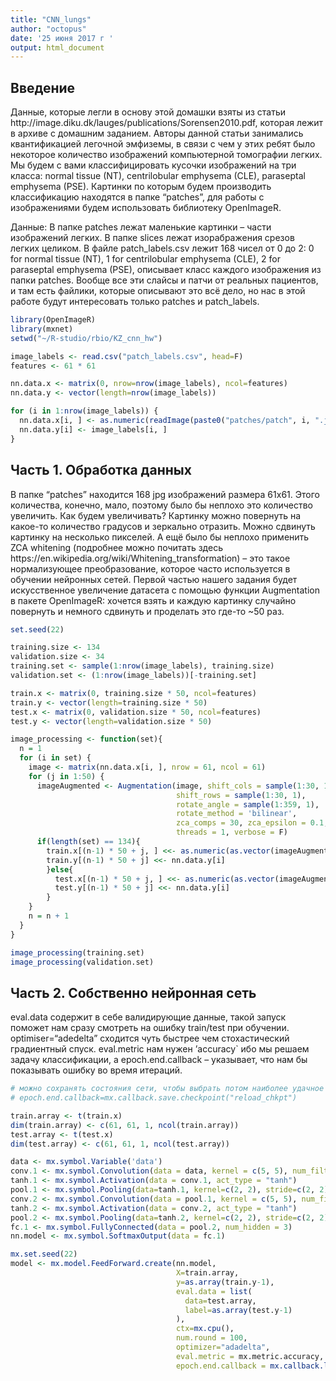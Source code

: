 ```yaml
---
title: "CNN_lungs"
author: "octopus"
date: '25 июня 2017 г '
output: html_document
---
```

## Введение
Данные, которые легли в основу этой домашки взяты из статьи http://image.diku.dk/lauges/publications/Sorensen2010.pdf, которая лежит в архиве с домашним заданием. Авторы данной статьи занимались квантификацией легочной эмфиземы, в связи с чем у этих ребят было некоторое количество изображений компьютерной томографии легких.
Мы будем с вами классифицировать кусочки изображений на три класса: normal tissue (NT), centrilobular emphysema (CLE), paraseptal emphysema (PSE).
Картинки по которым будем производить классификацию находятся в папке “patches”, для работы с изображениями будем использовать библиотеку OpenImageR.

Данные: В папке patches лежат маленькие картинки – части изображений легких. В папке slices лежат изорабражения срезов легких целиком. В файле patch\_labels.csv лежит 168 чисел от 0 до 2: 0 for normal tissue (NT), 1 for centrilobular emphysema (CLE), 2 for paraseptal emphysema (PSE), описывает класс каждого изображения из папки patches. Вообще все эти слайсы и патчи от реальных пациентов, и там есть файлики, которые описывают это всё дело, но нас в этой работе будут интересовать только patches и patch_labels.

```r
library(OpenImageR)
library(mxnet)
setwd("~/R-studio/rbio/KZ_cnn_hw")
```

```r
image_labels <- read.csv("patch_labels.csv", head=F)
features <- 61 * 61

nn.data.x <- matrix(0, nrow=nrow(image_labels), ncol=features)
nn.data.y <- vector(length=nrow(image_labels))

for (i in 1:nrow(image_labels)) {
  nn.data.x[i, ] <- as.numeric(readImage(paste0("patches/patch", i, ".jpg")))
  nn.data.y[i] <- image_labels[i, ]
}
```


## Часть 1. Обработка данных

В папке “patches” находится 168 jpg изображений размера 61x61. Этого количества, конечно, мало, поэтому было бы неплохо это количество увеличить. Как будем увеличивать? Картинку можно повернуть на какое-то количество градусов и зеркально отразить. Можно сдвинуть картинку на несколько пикселей. А ещё было бы неплохо применить ZCA whitening (подробнее можно почитать здесь https://en.wikipedia.org/wiki/Whitening_transformation) – это такое нормализующее преобразование, которое часто используется в обучении нейронных сетей.
Первой частью нашего задания будет искусственное увеличение датасета с помощью функции Augmentation в пакете OpenImageR: хочется взять и каждую картинку случайно повернуть и немного сдвинуть и проделать это где-то ~50 раз.

```r
set.seed(22)

training.size <- 134
validation.size <- 34
training.set <- sample(1:nrow(image_labels), training.size)
validation.set <- (1:nrow(image_labels))[-training.set]

train.x <- matrix(0, training.size * 50, ncol=features)
train.y <- vector(length=training.size * 50)
test.x <- matrix(0, validation.size * 50, ncol=features)
test.y <- vector(length=validation.size * 50)

image_processing <- function(set){
  n = 1
  for (i in set) {
    image <- matrix(nn.data.x[i, ], nrow = 61, ncol = 61)
    for (j in 1:50) {
      imageAugmented <- Augmentation(image, shift_cols = sample(1:30, 1), 
                                     shift_rows = sample(1:30, 1), 
                                     rotate_angle = sample(1:359, 1), 
                                     rotate_method = 'bilinear', 
                                     zca_comps = 30, zca_epsilon = 0.1, 
                                     threads = 1, verbose = F)
      if(length(set) == 134){
        train.x[(n-1) * 50 + j, ] <<- as.numeric(as.vector(imageAugmented))
        train.y[(n-1) * 50 + j] <<- nn.data.y[i]
        }else{
          test.x[(n-1) * 50 + j, ] <<- as.numeric(as.vector(imageAugmented))
          test.y[(n-1) * 50 + j] <<- nn.data.y[i]
        }
    }
    n = n + 1
  }
}

image_processing(training.set)
image_processing(validation.set)
```

## Часть 2. Собственно нейронная сеть

eval.data содержит в себе валидирующие данные, такой запуск поможет нам сразу смотреть на ошибку train/test при обучении. 
optimiser="adedelta" сходится чуть быстрее чем стохастический градиентный спуск. 
eval.metric нам нужен ’accuracy` ибо мы решаем задачу классификации, 
а epoch.end.callback – указывает, что нам бы показывать ошибку во время итераций.

```r
# можно сохранять состояния сети, чтобы выбрать потом наиболее удачное
# epoch.end.callback=mx.callback.save.checkpoint("reload_chkpt")

train.array <- t(train.x)
dim(train.array) <- c(61, 61, 1, ncol(train.array))
test.array <- t(test.x)
dim(test.array) <- c(61, 61, 1, ncol(test.array))

data <- mx.symbol.Variable('data')
conv.1 <- mx.symbol.Convolution(data = data, kernel = c(5, 5), num_filter = 10)
tanh.1 <- mx.symbol.Activation(data = conv.1, act_type = "tanh")
pool.1 <- mx.symbol.Pooling(data=tanh.1, kernel=c(2, 2), stride=c(2, 2), pool.type="max")
conv.2 <- mx.symbol.Convolution(data = pool.1, kernel = c(5, 5), num_filter = 10)
tanh.2 <- mx.symbol.Activation(data = conv.2, act_type = "tanh")
pool.2 <- mx.symbol.Pooling(data=tanh.2, kernel=c(2, 2), stride=c(2, 2), pool.type="max")
fc.1 <- mx.symbol.FullyConnected(data = pool.2, num_hidden = 3)
nn.model <- mx.symbol.SoftmaxOutput(data = fc.1)

mx.set.seed(22)
model <- mx.model.FeedForward.create(nn.model, 
                                     X=train.array, 
                                     y=as.array(train.y-1),
                                     eval.data = list(
                                       data=test.array,
                                       label=as.array(test.y-1)
                                     ),
                                     ctx=mx.cpu(), 
                                     num.round = 100,
                                     optimizer="adadelta",
                                     eval.metric = mx.metric.accuracy,
                                     epoch.end.callback = mx.callback.log.train.metric(10))
```

